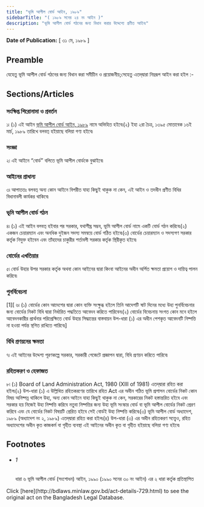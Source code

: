 ```yaml
---
title: "ভূমি আপীল বোর্ড আইন, ১৯৮৯"
sidebarTitle: "( ১৯৮৯ সনের ২৪ নং আইন )"
description: "ভূমি আপীল বোর্ড গঠনের জন্য বিধান করার উদ্দেশ্যে প্রণীত আইন৷"
---
```


**Date of Publication:** [ ৩১ মে, ১৯৮৯ ]

## Preamble

যেহেতু ভূমি আপীল বোর্ড গঠনের জন্য বিধান করা সমীচীন ও প্রয়োজনীয়;সেহেতু এতদ্‌দ্বারা নিম্নরূপ আইন করা হইল :-

## Sections/Articles

### সংক্ষিপ্ত শিরোনামা ও প্রবর্তন

১৷ (১) এই আইন [ভূমি আপীল বোর্ড আইন, ১৯৮৯](/laws/act-729 "ভূমি আপীল বোর্ড আইন, ১৯৮৯") নামে অভিহিত হইবে৷(২) ইহা ২রা চৈত্র, ১৩৯৫ মোতাবেক ১৬ই মার্চ, ১৯৮৯ তারিখে বলবত্ হইয়াছে বলিয়া গণ্য হইবে৷

### সংজ্ঞা

২৷ এই আইনে “বোর্ড” বলিতে ভূমি আপীল বোর্ডকে বুঝাইবে৷

### আইনের প্রাধান্য

৩৷ আপাততঃ বলবত্ অন্য কোন আইনে বিপরীত যাহা কিছুই থাকুক না কেন, এই আইন ও তদধীন প্রণীত বিধির বিধানাবলী কার্যকর থাকিবে৷

### ভূমি আপীল বোর্ড গঠন

৪৷ (১) এই আইন বলবত্ হইবার পর সরকার, যথাশীঘ্র সম্ভব, ভূমি আপীল বোর্ড নামে একটি বোর্ড গঠন করিবে৷(২) একজন চেয়ারম্যান এবং অনধিক দুইজন সদস্য সমন্বয়ে বোর্ড গঠিত হইবে৷(৩) বোর্ডের চেয়ারম্যান ও সদস্যগণ সরকার কর্তৃক নিযুক্ত হইবেন এবং তাঁহাদের চাকুরীর শর্তাবলী সরকার কর্তৃক স্থিরীকৃত হইবে৷

### বোর্ডের এখতিয়ার

৫৷ বোর্ড উহার উপর সরকার কর্তৃক অথবা কোন আইনের দ্বারা কিংবা আইনের অধীন অর্পিত ক্ষমতা প্রয়োগ ও দায়িত্ব পালন করিবে৷

### পুনর্বিবেচনা

[1][ ৬৷ (১) বোর্ডের কোন আদেশের দ্বারা কোন ব্যক্তি সংক্ষুব্ধ হইলে তিনি আদেশটি ষাট দিনের মধ্যে উহা পুনর্বিবেচনার জন্য বোর্ডের নিকট বিধি দ্বারা নির্ধারিত পদ্ধতিতে আবেদন করিতে পারিবেন৷(২) বোর্ডের বিবেচনায় সংগত কোন মনে হইলে আবেদনকারীর প্রার্থনার পরিপ্রেক্ষিতে বোর্ড উহার সিদ্ধান্তের বাস্তবায়ন উপ-ধারা (১) এর অধীন পেশকৃত আবেদনটি নিষ্পত্তি না হওয়া পর্যন্ত স্থগিত রাখিতে পারিবে৷]

### বিধি প্রণয়নের ক্ষমতা

৭৷ এই আইনের উদ্দেশ্য পূরণকল্পে সরকার, সরকারী গেজেটে প্রজ্ঞাপন দ্বারা, বিধি প্রণয়ন করিতে পারিবে৷

### রহিতকরণ ও হেফাজত

৮৷ (১) Board of Land Administration Act, 1980 (XIII of 1981) এতদ্‌দ্বারা রহিত করা হইল৷(২) উপ-ধারা (১) এ উল্লিখিত রহিতকরণের তারিখে রহিত Act এর অধীন গঠিত ভূমি প্রশাসন বোর্ডের নিকট কোন বিষয় অনিষ্পন্ন থাকিলে উহা, অন্য কোন আইনে যাহা কিছুই থাকুক না কেন, সরকারের নিকট হস্তান্তরিত হইবে এবং সরকার হয় নিজেই উহা নিষ্পত্তি করিবে নতুবা নিষ্পত্তির জন্য উহা ভূমি সংস্কার বোর্ড বা ভূমি আপীল বোর্ডের নিকট প্রেরণ করিবে এবং যে বোর্ডের নিকট বিষয়টি প্রেরিত হইবে সেই বোর্ডই উহা নিষ্পত্তি করিবে৷(৩) ভূমি আপীল বোর্ড অধ্যাদেশ, ১৯৮৯ (অধ্যাদেশ নং ২, ১৯৮৯) এতদ্‌দ্বারা রহিত করা হইল৷(৪) উপ-ধারা (৩) এর অধীন রহিতকরণ সত্ত্বেও, রহিত অধ্যাদেশের অধীন কৃত কাজকর্ম বা গৃহীত ব্যবস্থা এই আইনের অধীন কৃত বা গৃহীত হইয়াছে বলিয়া গণ্য হইবে৷

## Footnotes

- ###### 1

  ধারা ৬ ভূমি আপীল বোর্ড (সংশোধন) আইন, ১৯৯০ (১৯৯০ সনের ৩০ নং আইন) এর ২ ধারা কর্তৃক প্রতিস্থাপিত

<Note>
  Click [here](http://bdlaws.minlaw.gov.bd/act-details-729.html) to see the original act on the Bangladesh Legal Database.
</Note>
